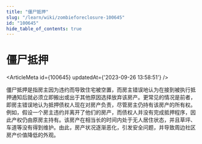 ```yaml
---
title: "僵尸抵押"
slug: "/learn/wiki/zombieforeclosure-100645"
id: "100645"
hide_table_of_contents: true
---
```



# 僵尸抵押

<ArticleMeta id={100645} updatedAt={'2023-09-26 13:58:51'} />
<div className='border-solid border-b border-t-0 my-4 border-[var(--ifm-color-gray-300)]' />

僵尸抵押是指房主因为违约而导致住宅被空置，而房主错误地认为在接到被执行抵押通知后就必须立即搬出或出于其他原因选择放弃该房产。更常见的情况是前者，即房主错误地认为抵押债权人现在对房产负责，尽管房主仍持有该房产的所有权。例如，假设一个房主违约并离开了他们的房产，而债权人并没有完成抵押程序，因此产权仍由原房主持有。该房产在相当长的时间内处于无人居住状态，并且草坪、车道等没有得到维护。由此，房产状况逐渐恶化，引发安全问题，并导致周边社区房产价值降低的外观。

